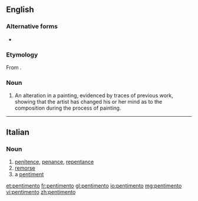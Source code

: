 ==English==
{{wikipedia}}

===Alternative forms===
* {{l/en|pentiment}}

===Etymology===
From {{etyl|it|en}} {{term|pentimento|lang=it}}.

===Noun===
{{en-noun|pentimenti}}

# An alteration in a painting, evidenced by traces of previous work, showing that the artist has changed his or her mind as to the composition during the process of painting.

----

==Italian==

===Noun===
{{it-noun|m|pentimenti}}

# [[penitence]], [[penance]], [[repentance]]
# [[remorse]]
# a [[pentiment]]

[[et:pentimento]]
[[fr:pentimento]]
[[gl:pentimento]]
[[io:pentimento]]
[[mg:pentimento]]
[[vi:pentimento]]
[[zh:pentimento]]